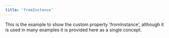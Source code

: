 ```yaml
---
title: 'fromInstance'
---
```


This is the example to show the custom property 'fromInstance', although it is
used in many examples it is provided here as a single concept.

<code src="./from-instance/FromInstance.tsx" />
